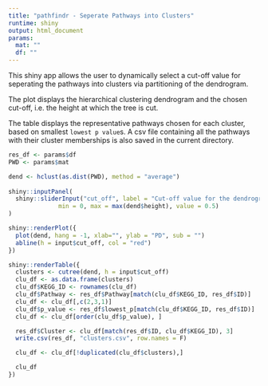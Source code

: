 ```yaml
---
title: "pathfindr - Seperate Pathways into Clusters"
runtime: shiny
output: html_document
params:
  mat: ""
  df: ""
---
```


This shiny app allows the user to dynamically select a cut-off value for seperating the pathways into clusters via partitioning of the dendrogram. 

The plot displays the hierarchical clustering dendrogram and the chosen cut-off, i.e. the height at which the tree is cut.

The table displays the representative pathways chosen for each cluster, based on smallest `lowest p value`s. A csv file containing all the pathways with their cluster memberships is also saved in the current directory.

```r
res_df <- params$df
PWD <- params$mat

dend <- hclust(as.dist(PWD), method = "average")
  
shiny::inputPanel(
  shiny::sliderInput("cut_off", label = "Cut-off value for the dendrogram:",
              min = 0, max = max(dend$height), value = 0.5)
)

shiny::renderPlot({
  plot(dend, hang = -1, xlab="", ylab = "PD", sub = "")
  abline(h = input$cut_off, col = "red")
})

shiny::renderTable({
  clusters <- cutree(dend, h = input$cut_off)
  clu_df <- as.data.frame(clusters)
  clu_df$KEGG_ID <- rownames(clu_df)
  clu_df$Pathway <- res_df$Pathway[match(clu_df$KEGG_ID, res_df$ID)]
  clu_df <- clu_df[,c(2,3,1)]
  clu_df$p_value <- res_df$lowest_p[match(clu_df$KEGG_ID, res_df$ID)]
  clu_df <- clu_df[order(clu_df$p_value), ]

  res_df$Cluster <- clu_df[match(res_df$ID, clu_df$KEGG_ID), 3]
  write.csv(res_df, "clusters.csv", row.names = F)

  clu_df <- clu_df[!duplicated(clu_df$clusters),]

  clu_df
})

```

